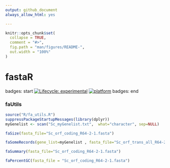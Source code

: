 ```yaml
---
output: github_document
always_allow_html: yes

---
```


<!-- README.md is generated from README.Rmd. Please edit that file -->

```r
knitr::opts_chunk$set(
  collapse = TRUE,
  comment = "#>",
  fig.path = "man/figures/README-",
  out.width = "100%"
)
```

# fastaR

badges: start
[![Lifecycle: experimental](https://img.shields.io/badge/lifecycle-experimental-orange.svg)](https://www.tidyverse.org/lifecycle/#experimental)
[![platform](https://img.shields.io/badge/R-%3E%20v3.5.1-brightgreen)](https://shields.io/category/platform-support)
badges: end


### faUtils

```r
source("R/fa_utils.R")
suppressPackageStartupMessages(library(dplyr))
myGenelist <- scan("Sc_myGenelist.txt",  what="character", sep=NULL)
```

```r
faSize(fasta_file="Sc_orf_coding_R64-2-1.fasta")
```

```r
faSomeRecords(gene_list=myGenelist , fasta_file="Sc_orf_trans_all_R64-2-1.fasta", outfile="sc_myGenelist.fa")
```

```r
faSummary(fasta_file="Sc_orf_coding_R64-2-1.fasta")
```

```r
faPercentGC(fasta_file = "Sc_orf_coding_R64-2-1.fasta")
```
